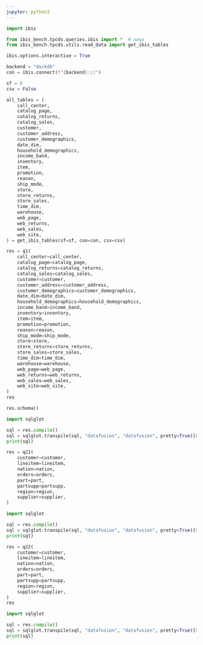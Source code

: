 ```yaml
---
jupyter: python3
---
```


```python
import ibis

from ibis_bench.tpcds.queries.ibis import *  # noqa
from ibis_bench.tpcds.utils.read_data import get_ibis_tables
```

```python
ibis.options.interactive = True
```

```python
backend = "duckdb"
con = ibis.connect(f"{backend}://")
```

```python
sf = 8
csv = False

all_tables = (
    call_center,
    catalog_page,
    catalog_returns,
    catalog_sales,
    customer,
    customer_address,
    customer_demographics,
    date_dim,
    household_demographics,
    income_band,
    inventory,
    item,
    promotion,
    reason,
    ship_mode,
    store,
    store_returns,
    store_sales,
    time_dim,
    warehouse,
    web_page,
    web_returns,
    web_sales,
    web_site,
) = get_ibis_tables(sf=sf, con=con, csv=csv)
```

```python
res = q1(
    call_center=call_center,
    catalog_page=catalog_page,
    catalog_returns=catalog_returns,
    catalog_sales=catalog_sales,
    customer=customer,
    customer_address=customer_address,
    customer_demographics=customer_demographics,
    date_dim=date_dim,
    household_demographics=household_demographics,
    income_band=income_band,
    inventory=inventory,
    item=item,
    promotion=promotion,
    reason=reason,
    ship_mode=ship_mode,
    store=store,
    store_returns=store_returns,
    store_sales=store_sales,
    time_dim=time_dim,
    warehouse=warehouse,
    web_page=web_page,
    web_returns=web_returns,
    web_sales=web_sales,
    web_site=web_site,
)
res
```

```python
res.schema()
```

```python
import sqlglot

sql = res.compile()
sql = sqlglot.transpile(sql, "datafusion", "datafusion", pretty=True)[0]
print(sql)
```

```python
res = q21(
    customer=customer,
    lineitem=lineitem,
    nation=nation,
    orders=orders,
    part=part,
    partsupp=partsupp,
    region=region,
    supplier=supplier,
)
```

```python
import sqlglot

sql = res.compile()
sql = sqlglot.transpile(sql, "datafusion", "datafusion", pretty=True)[0]
print(sql)
```

```python
res = q22(
    customer=customer,
    lineitem=lineitem,
    nation=nation,
    orders=orders,
    part=part,
    partsupp=partsupp,
    region=region,
    supplier=supplier,
)
res
```

```python
import sqlglot

sql = res.compile()
sql = sqlglot.transpile(sql, "datafusion", "datafusion", pretty=True)[0]
print(sql)
```


